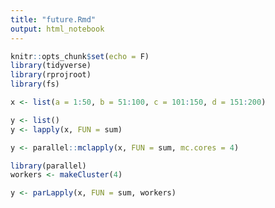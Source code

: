 ```yaml
---
title: "future.Rmd"
output: html_notebook
---
```


```r
knitr::opts_chunk$set(echo = F)
library(tidyverse)
library(rprojroot)
library(fs)
```


```r
x <- list(a = 1:50, b = 51:100, c = 101:150, d = 151:200)

y <- list()
y <- lapply(x, FUN = sum)
```

```r
y <- parallel::mclapply(x, FUN = sum, mc.cores = 4)
```

```r
library(parallel)
workers <- makeCluster(4)

y <- parLapply(x, FUN = sum, workers)
```

```r

```




